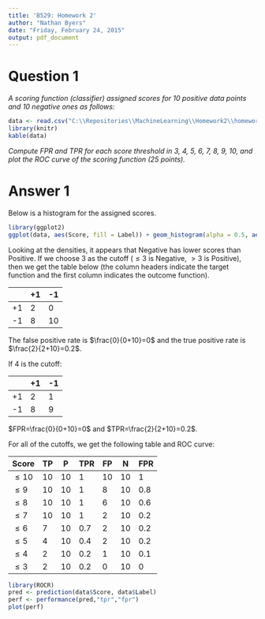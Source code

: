 ```yaml
---
title: 'B529: Homework 2'
author: "Nathan Byers"
date: "Friday, February 24, 2015"
output: pdf_document
---
```


# Question 1

*A scoring function (classifier) assigned scores for 10 positive data points and 10 negative ones as follows:*

```r
data <- read.csv("C:\\Repositories\\MachineLearning\\Homework2\\homework2.csv", stringsAsFactors = FALSE)
library(knitr)
kable(data)
```

*Compute FPR and TPR for each score threshold in 3, 4, 5, 6, 7, 8, 9, 10, and plot the ROC curve of the scoring function (25 points).*

# Answer 1

Below is a histogram for the assigned scores.

```r
library(ggplot2)
ggplot(data, aes(Score, fill = Label)) + geom_histogram(alpha = 0.5, aes(y = ..density..), position = 'identity')
```

Looking at the densities, it appears that Negative has lower scores than Positive. If we choose 3 as the cutoff ($\leq 3$ is Negative, $>3$ is Positive), then we get the table below (the column headers indicate the target function and the first column indicates the outcome function).


|    |  +1 |  -1
|----+-----+----
| +1 |   2 |   0
| -1 |   8 |  10

The false positive rate is $\frac{0}{0+10}=0$ and the true positive rate is $\frac{2}{2+10}=0.2$.

If 4 is the cutoff:

|    |  +1 |  -1
|----+-----+----
| +1 |   2 |   1
| -1 |   8 |  9

$FPR=\frac{0}{0+10}=0$ and $TPR=\frac{2}{2+10}=0.2$.

For all of the cutoffs, we get the following table and ROC curve:

\pagebreak

| Score    |  TP |  P  | TPR |  FP | N  | FPR
|----------+-----+-----+-----+-----+----+----
| $\leq 10$ |  10 |  10 | 1   | 10  | 10 | 1
| $\leq 9$ |  10 |  10 | 1   |  8  | 10 | 0.8
| $\leq 8$ |  10 |  10 | 1   |  6  | 10 | 0.6
| $\leq 7$ |  10 |  10 | 1   |  2  | 10 | 0.2
| $\leq 6$ |   7 |  10 | 0.7 |  2  | 10 | 0.2
| $\leq 5$ |   4 |  10 | 0.4 |  2  | 10 | 0.2
| $\leq 4$ |   2 |  10 | 0.2 |  1  | 10 | 0.1
| $\leq 3$ |   2 |  10 | 0.2 |  0  | 10 | 0

```r
library(ROCR)
pred <- prediction(data$Score, data$Label)
perf <- performance(pred,"tpr","fpr")
plot(perf)
```




